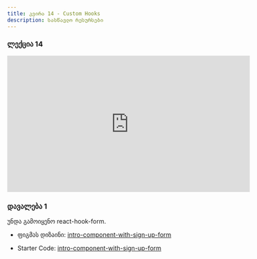 ```yaml
---
title: კვირა 14 - Custom Hooks
description: სასწავლო რესურსები
---
```


### ლექცია 14
<iframe width="560" height="315" src="https://www.youtube.com/embed/tR7QjtJfZzA?si=mNp2SAd3yE4nHmRU" title="YouTube video player" frameborder="0" allow="accelerometer; autoplay; clipboard-write; encrypted-media; gyroscope; picture-in-picture; web-share" allowfullscreen></iframe>

### დავალება 1

უნდა გამოიყენო react-hook-form.
- ფიგმას დიზაინი: [intro-component-with-sign-up-form](https://www.figma.com/file/zpZb32QRHlO7iXDLikmQdz/intro-component-with-sign-up-form?type=design&mode=design)

- Starter Code: [intro-component-with-sign-up-form](/zip-files/intro-component-with-sign-up-form-master.zip)
